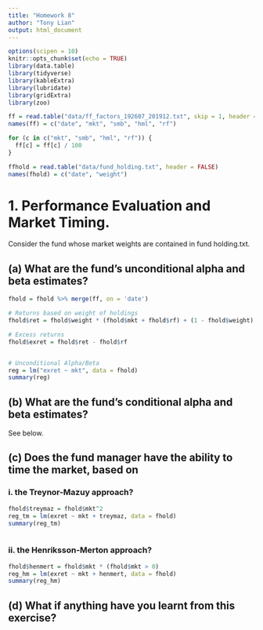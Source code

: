 ```yaml
---
title: "Homework 8"
author: "Tony Lian"
output: html_document
---
```

  
  
```r
options(scipen = 10)
knitr::opts_chunk$set(echo = TRUE)
library(data.table)
library(tidyverse)
library(kableExtra)
library(lubridate)
library(gridExtra)
library(zoo)

ff = read.table("data/ff_factors_192607_201912.txt", skip = 1, header = FALSE)
names(ff) = c("date", "mkt", "smb", "hml", "rf")

for (c in c("mkt", "smb", "hml", "rf")) {
  ff[c] = ff[c] / 100
}

ffhold = read.table("data/fund_holding.txt", header = FALSE)
names(fhold) = c("date", "weight")


```

# 1. Performance Evaluation and Market Timing.
Consider the fund whose market weights are contained in fund holding.txt.

## (a) What are the fund’s unconditional alpha and beta estimates?

```r

fhold = fhold %>% merge(ff, on = 'date')

# Returns based on weight of holdings
fhold$ret = fhold$weight * (fhold$mkt + fhold$rf) + (1 - fhold$weight) * fhold$rf

# Excess returns
fhold$exret = fhold$ret - fhold$rf


# Unconditional Alpha/Beta
reg = lm("exret ~ mkt", data = fhold)
summary(reg)


```


## (b) What are the fund’s conditional alpha and beta estimates?

See below.

## (c) Does the fund manager have the ability to time the market, based on

### i. the Treynor-Mazuy approach?

```r

fhold$treymaz = fhold$mkt^2
reg_tm = lm(exret ~ mkt + treymaz, data = fhold)
summary(reg_tm)



```


### ii. the Henriksson-Merton approach?

```r

fhold$henmert = fhold$mkt * (fhold$mkt > 0)
reg_hm = lm(exret ~ mkt + henmert, data = fhold)
summary(reg_hm)


```


## (d) What if anything have you learnt from this exercise?


